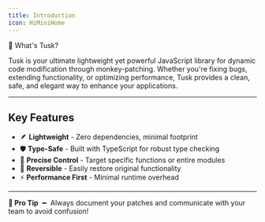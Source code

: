 ```yaml
---
title: Introduction
icon: HiMiniHome
---
```


<div className="w-full flex items-center justify-center"><span className="text-4xl font-bold">🦣 What's Tusk?</span></div>

Tusk is your ultimate lightweight yet powerful JavaScript library for dynamic code modification through <DynamicLink href="/docs/monkey-patching">monkey-patching</DynamicLink>. 
Whether you're fixing bugs, extending functionality, or optimizing performance, Tusk provides a clean, safe, and elegant way to enhance your applications. 

---

## Key Features
- 🪶 **Lightweight** - Zero dependencies, minimal footprint
- 🛡️ **Type-Safe** - Built with TypeScript for robust type checking
- 🎯 **Precise Control** - Target specific functions or entire modules
- 🔄 **Reversible** - Easily restore original functionality
- ⚡ **Performance First** - Minimal runtime overhead

---

**🧠 Pro Tip** ╺╸ Always document your patches and communicate with your team to avoid confusion!